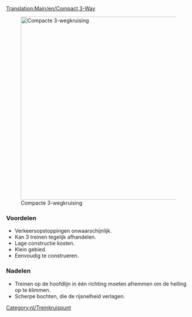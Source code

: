 [[Translation:Main/en/Compact 3-Way]]{{nl/Kruispuntenmenu}}

[[File:en/Compact 3 way.png|thumb|500px|none|Compacte 3-wegkruising]]

===Voordelen===
*Verkeersopstoppingen onwaarschijnlijk.
*Kan 3 treinen tegelijk afhandelen.
*Lage constructie kosten.
*Klein gebied.
*Eenvoudig te construeren.

===Nadelen===
*Treinen op de hoofdlijn in één richting moeten afremmen om de helling op te klimmen.
*Scherpe bochten, die de rijsnelheid verlagen.

[[Category:nl/Treinkruispunt]]